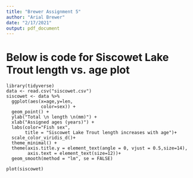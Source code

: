 ```yaml
---
title: "Brewer Assignment 5"
author: "Arial Brewer"
date: "2/17/2021"
output: pdf_document
---
```




# Below is code for Siscowet Lake Trout length vs. age plot
```
library(tidyverse)
data <- read.csv("siscowet.csv")
siscowet <- data %>%
  ggplot(aes(x=age,y=len,
             color=sex)) +
  geom_point() + 
  ylab("Total \n length \n(mm)") + 
  xlab("Assigned ages (years)") + 
  labs(color="Fish sex",
       title = "Siscowet Lake Trout length increases with age")+
  scale_color_viridis_d()+
  theme_minimal() + 
  theme(axis.title.y = element_text(angle = 0, vjust = 0.5,size=14),
        axis.text = element_text(size=12))+
  geom_smooth(method = "lm", se = FALSE)

plot(siscowet)
```



